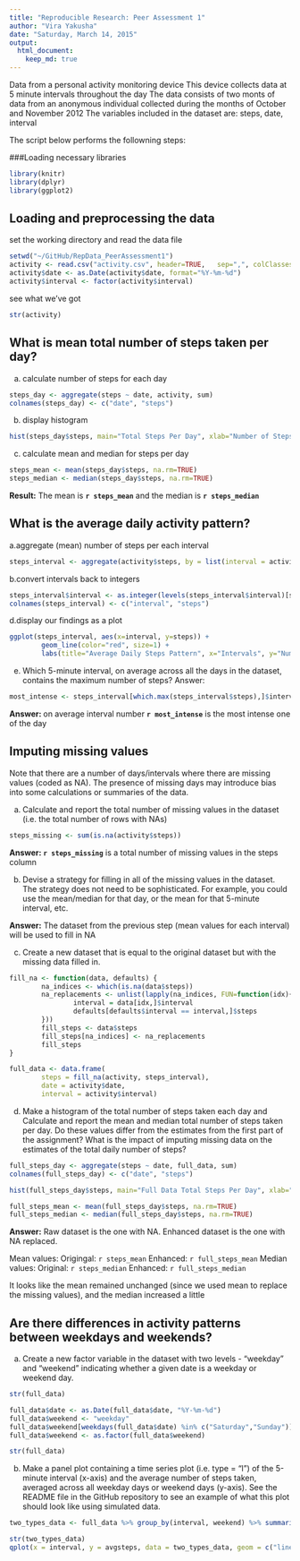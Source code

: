 ```yaml
---
title: "Reproducible Research: Peer Assessment 1"
author: "Vira Yakusha"
date: "Saturday, March 14, 2015"
output: 
  html_document:
    keep_md: true
---
```


Data from a personal activity monitoring device
This device collects data at 5 minute intervals throughout the day
The data consists of two monts of data from an anonymous individual collected during the months of October and November 2012
The variables included in the dataset are: steps, date, interval

The script below performs the followning steps:

###Loading necessary libraries
```r
library(knitr)
library(dplyr)
library(ggplot2)
```

## Loading and preprocessing the data

set the working directory and read the data file
```r
setwd("~/GitHub/RepData_PeerAssessment1")
activity <- read.csv("activity.csv", header=TRUE,   sep=",", colClasses=c("numeric", "character", "numeric"))
activity$date <- as.Date(activity$date, format="%Y-%m-%d")
activity$interval <- factor(activity$interval)
```
see what we've got
```r
str(activity)
```

## What is mean total number of steps taken per day?
a. calculate number of steps for each day

```r
steps_day <- aggregate(steps ~ date, activity, sum)
colnames(steps_day) <- c("date", "steps")
```
b. display histogram
```r
hist(steps_day$steps, main="Total Steps Per Day", xlab="Number of Steps Per Day", ylab="Count", col="Red")
```

c. calculate mean and median for steps per day

```r
steps_mean <- mean(steps_day$steps, na.rm=TRUE)
steps_median <- median(steps_day$steps, na.rm=TRUE)
```

**Result:** The mean is **`r steps_mean`** and the median is **`r steps_median`** 


## What is the average daily activity pattern?

a.aggregate (mean) number of steps per each interval
```r
steps_interval <- aggregate(activity$steps, by = list(interval = activity$interval), FUN=mean, na.rm=TRUE)
```

b.convert intervals back to integers
```r
steps_interval$interval <- as.integer(levels(steps_interval$interval)[steps_interval$interval])
colnames(steps_interval) <- c("interval", "steps")
```

d.display our findings as a plot
```r
ggplot(steps_interval, aes(x=interval, y=steps)) +   
        geom_line(color="red", size=1) +  
        labs(title="Average Daily Steps Pattern", x="Intervals", y="Number of steps") 
```

e. Which 5-minute interval, on average across all the days in the dataset, contains the maximum number of steps? Answer:
```r
most_intense <- steps_interval[which.max(steps_interval$steps),]$interval

```
**Answer: ** on average interval number **`r most_intense`** is the most intense one of the day 


## Imputing missing values
Note that there are a number of days/intervals where there are missing values (coded as NA). The presence of missing days may introduce bias into some calculations or summaries of the data.

a. Calculate and report the total number of missing values in the dataset (i.e. the total number of rows with NAs)
```r
steps_missing <- sum(is.na(activity$steps))
```
**Answer:  `r steps_missing`** is a total number of missing values in the steps column

b. Devise a strategy for filling in all of the missing values in the dataset. The strategy does not need to be sophisticated. For example, you could use the mean/median for that day, or the mean for that 5-minute interval, etc.

**Answer:** The dataset from the previous step (mean values for each interval) will be used to fill in NA


c. Create a new dataset that is equal to the original dataset but with the missing data filled in.
```r
fill_na <- function(data, defaults) {
        na_indices <- which(is.na(data$steps))
        na_replacements <- unlist(lapply(na_indices, FUN=function(idx){
                interval = data[idx,]$interval
                defaults[defaults$interval == interval,]$steps
        }))
        fill_steps <- data$steps
        fill_steps[na_indices] <- na_replacements
        fill_steps
}

full_data <- data.frame(  
        steps = fill_na(activity, steps_interval),  
        date = activity$date,  
        interval = activity$interval)

```

d. Make a histogram of the total number of steps taken each day and Calculate and report the mean and median total number of steps taken per day. Do these values differ from the estimates from the first part of the assignment? What is the impact of imputing missing data on the estimates of the total daily number of steps?

```r
full_steps_day <- aggregate(steps ~ date, full_data, sum)
colnames(full_steps_day) <- c("date", "steps")

hist(full_steps_day$steps, main="Full Data Total Steps Per Day", xlab="Number of Steps Per Day", ylab="Count", col="Red")

full_steps_mean <- mean(full_steps_day$steps, na.rm=TRUE)
full_steps_median <- median(full_steps_day$steps, na.rm=TRUE)
```

**Answer:** Raw dataset is the one with NA. Enhanced dataset is the one with NA replaced. 

Mean values: Origingal:  `r steps_mean`  Enhanced: `r full_steps_mean` 
Median values: Original: `r steps_median`  Enhanced: `r full_steps_median`

It looks like the mean remained unchanged (since we used mean to replace the missing values),
and the median increased a little


## Are there differences in activity patterns between weekdays and weekends?

a. Create a new factor variable in the dataset with two levels - "weekday" and "weekend" indicating whether a given date is a weekday or weekend day.
```r

str(full_data)

full_data$date <- as.Date(full_data$date, "%Y-%m-%d")
full_data$weekend <- "weekday"
full_data$weekend[weekdays(full_data$date) %in% c("Saturday","Sunday")] <- "weekend"
full_data$weekend <- as.factor(full_data$weekend)

str(full_data)
```

b. Make a panel plot containing a time series plot (i.e. type = "l") of the 5-minute interval (x-axis) and the average number of steps taken, averaged across all weekday days or weekend days (y-axis). See the README file in the GitHub repository to see an example of what this plot should look like using simulated data.

```r
two_types_data <- full_data %>% group_by(interval, weekend) %>% summarize(avgsteps = mean(steps))

str(two_types_data)
qplot(x = interval, y = avgsteps, data = two_types_data, geom = c("line"), facets = weekend~., ylab = "Average number of Steps")
```